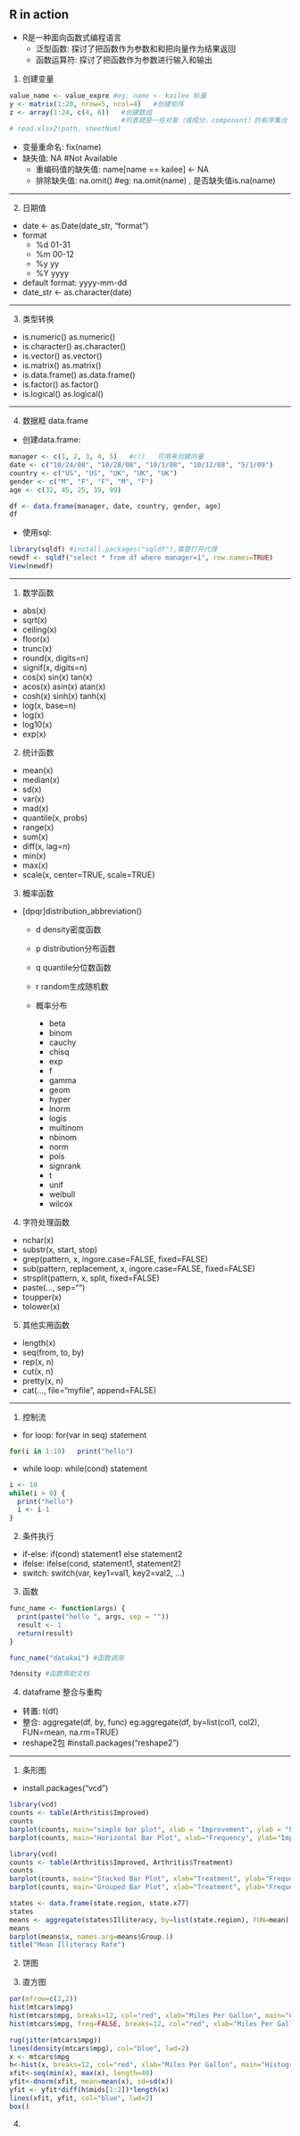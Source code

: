 ## R in action

- R是一种面向函数式编程语言
  + 泛型函数: 探讨了把函数作为参数和和把向量作为结果返回
  + 函数运算符: 探讨了把函数作为参数进行输入和输出

1. 创建变量
```r
value_name <- value_expre #eg: name <- kailee 标量
y <- matrix(1:20, nrow=5, ncol=4)   #创建矩阵
z <- array(1:24, c(4, 6))   #创建数组
                            #列表就是一些对象（或成分，component）的有序集合
# read.xlsx2(path, sheetNum)
```
  + 变量重命名: fix(name)
  + 缺失值: NA #Not Available
    * 重编码值的缺失值: name[name == kailee] <- NA
    * 排除缺失值: na.omit() #eg: na.omit(name) ,  是否缺失值is.na(name)

***

2. 日期值
  + date <- as.Date(date_str, "format")
  + format
    * %d    01-31
    * %m    00-12
    * %y    yy
    * %Y    yyyy
  + default format: yyyy-mm-dd
  + date_str <- as.character(date)
  
***

3. 类型转换
  + is.numeric()   as.numeric()
  + is.character()   as.character()
  + is.vector()   as.vector()
  + is.matrix()   as.matrix()
  + is.data.frame()   as.data.frame()
  + is.factor()   as.factor()
  + is.logical()   as.logical()

***

4. 数据框 data.frame
  + 创建data.frame:
```r
manager <- c(1, 2, 3, 4, 5)   #c()   可用来创建向量
date <- c("10/24/08", "10/28/08", "10/1/08", "10/12/08", "5/1/09")
country <- c("US", "US", "UK", "UK", "UK")
gender <- c("M", "F", "F", "M", "F")
age <- c(32, 45, 25, 39, 99)

df <- data.frame(manager, date, country, gender, age)
df
```
  + 使用sql:  
```r
library(sqldf) #install.packages("sqldf"),需要打开代理
newdf <- sqldf("select * from df where manager=1", row.names=TRUE)
View(newdf)
```

***

1. 数学函数
  + abs(x)
  + sqrt(x)
  + ceiling(x)
  + floor(x)
  + trunc(x)
  + round(x, digits=n)
  + signif(x, digits=n)
  + cos(x) sin(x) tan(x)
  + acos(x) asin(x) atan(x)
  + cosh(x) sinh(x) tanh(x)
  + log(x, base=n)
  + log(x)
  + log10(x)
  + exp(x)
  
2. 统计函数
  + mean(x)
  + median(x)
  + sd(x)
  + var(x)
  + mad(x)
  + quantile(x, probs)
  + range(x)
  + sum(x)
  + diff(x, lag=n)
  + min(x)
  + max(x)
  + scale(x, center=TRUE, scale=TRUE)
  
3. 概率函数
  - [dpqr]distribution_abbreviation()
    + d density密度函数
    + p distribution分布函数
    + q quantile分位数函数
    + r random生成随机数
    
    - 概率分布
      * beta
      * binom
      * cauchy
      * chisq
      * exp
      * f
      * gamma
      * geom
      * hyper
      * lnorm
      * logis
      * multinom
      * nbinom
      * norm
      * pois
      * signrank
      * t
      * unif
      * weibull
      * wilcox
      
4. 字符处理函数
  + nchar(x)
  + substr(x, start, stop)
  + grep(pattern, x, ingore.case=FALSE, fixed=FALSE)
  + sub(pattern, replacement, x, ingore.case=FALSE, fixed=FALSE)
  + strsplit(pattern, x, split, fixed=FALSE)
  + paste(..., sep="")
  + toupper(x)
  + tolower(x)
  
5. 其他实用函数
  + length(x)
  + seq(from, to, by)
  + rep(x, n)
  + cut(x, n)
  + pretty(x, n)
  + cat(..., file="myfile", append=FALSE)
  
  
***

1. 控制流
  + for loop: for(var in seq) statement
```r
for(i in 1:10)   print("hello")
```  
  + while loop: while(cond) statement
```r
i <- 10
while(i > 0) {
  print("hello")
  i <- i-1
}
```

2. 条件执行
  + if-else: if(cond) statement1 else statement2
  + ifelse: ifelse(cond, statement1, statement2)
  + switch: switch(var, key1=val1, key2=val2, ...)
  
3. 函数
```r
func_name <- function(args) {
  print(paste("hello ", args, sep = ""))
  result <- 1
  return(result)
}

func_name("datakai") #函数调用

?density #函数帮助文档
```

4. dataframe 整合与重构
  + 转置: t(df)
  + 整合: aggregate(df, by, func)   eg:aggregate(df, by=list(col1, col2), FUN=mean, na.rm=TRUE)
  + reshape2包 #install.packages("reshape2")
  
***

1. 条形图
  - install.packages("vcd")
```r
library(vcd)
counts <- table(Arthritis$Improved)
counts
barplot(counts, main="simple bar plot", xlab = "Improvement", ylab = "Frequency") #垂直条形图
barplot(counts, main="Horizontal Bar Plot", xlab="Frequency", ylab="Improvement", horiz=TRUE) #水平条形图
```

```r
library(vcd)
counts <- table(Arthritis$Improved, Arthritis$Treatment)
counts
barplot(counts, main="Stacked Bar Plot", xlab="Treatment", ylab="Frequency", col=c("red", "yellow","green"), legend=rownames(counts)) #堆砌条形图
barplot(counts, main="Grouped Bar Plot", xlab="Treatment", ylab="Frequency", col=c("red", "yellow", "green"), legend=rownames(counts), beside=TRUE) #分组条形图
```

```r
states <- data.frame(state.region, state.x77)
states
means <- aggregate(states$Illiteracy, by=list(state.region), FUN=mean)
means
barplot(means$x, names.arg=means$Group.1)
title("Mean Illiteracy Rate")
```

2. 饼图

3. 直方图
```r
par(mfrow=c(2,2))
hist(mtcars$mpg)
hist(mtcars$mpg, breaks=12, col="red", xlab="Miles Per Gallon", main="Colored histogram with 12 bins")
hist(mtcars$mpg, freq=FALSE, breaks=12, col="red", xlab="Miles Per Gallon", main="Histogram, rug plot, density curve")

rug(jitter(mtcars$mpg))
lines(density(mtcars$mpg), col="blue", lwd=2) 
x <- mtcars$mpg
h<-hist(x, breaks=12, col="red", xlab="Miles Per Gallon", main="Histogram with normal curve and box")
xfit<-seq(min(x), max(x), length=40)
yfit<-dnorm(xfit, mean=mean(x), sd=sd(x))
yfit <- yfit*diff(h$mids[1:2])*length(x)
lines(xfit, yfit, col="blue", lwd=2)
box()
```

4. 

